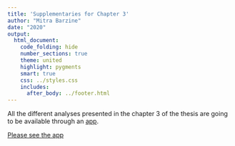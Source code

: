 ```yaml
---
title: 'Supplementaries for Chapter 3'
author: "Mitra Barzine"
date: "2020"
output: 
  html_document:
    code_folding: hide
    number_sections: true
    theme: united
    highlight: pygments
    smart: true
    css: ../styles.css
    includes:
      after_body: ../footer.html
---
```


All the different analyses presented in the chapter 3 of the thesis are going to be available through an [app](http://barzine.net/shiny/mitra/thesis/chapter3/).

[Please see the app](http://barzine.net/shiny/mitra/thesis/chapter3/)
